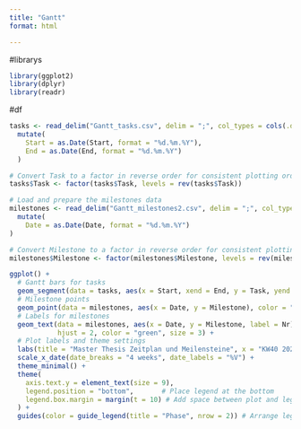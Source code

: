 ---
title: "Gantt"
format: html

---

#librarys
```{r}
library(ggplot2)
library(dplyr)
library(readr)
```
#df
```{r}

tasks <- read_delim("Gantt_tasks.csv", delim = ";", col_types = cols(.default = "c")) %>%
  mutate(
    Start = as.Date(Start, format = "%d.%m.%Y"),
    End = as.Date(End, format = "%d.%m.%Y")
  )

# Convert Task to a factor in reverse order for consistent plotting order
tasks$Task <- factor(tasks$Task, levels = rev(tasks$Task))

# Load and prepare the milestones data
milestones <- read_delim("Gantt_milestones2.csv", delim = ";", col_types = cols(.default = "c")) %>%
  mutate(
    Date = as.Date(Date, format = "%d.%m.%Y")
)

# Convert Milestone to a factor in reverse order for consistent plotting order
milestones$Milestone <- factor(milestones$Milestone, levels = rev(milestones$Milestone))

```


```{r}
ggplot() +
  # Gantt bars for tasks
  geom_segment(data = tasks, aes(x = Start, xend = End, y = Task, yend = Task, color = Group), linewidth = 6) +
  # Milestone points
  geom_point(data = milestones, aes(x = Date, y = Milestone), color = "green", size = 3) +
  # Labels for milestones
  geom_text(data = milestones, aes(x = Date, y = Milestone, label = Nr), 
            hjust = 2, color = "green", size = 3) +
  # Plot labels and theme settings
  labs(title = "Master Thesis Zeitplan und Meilensteine", x = "KW40 2024 bis KW24 2026", y = "Aufgabe/Meilenstein") +
  scale_x_date(date_breaks = "4 weeks", date_labels = "%V") +
  theme_minimal() +
  theme(
    axis.text.y = element_text(size = 9), 
    legend.position = "bottom",       # Place legend at the bottom
    legend.box.margin = margin(t = 10) # Add space between plot and legend
  ) +
  guides(color = guide_legend(title = "Phase", nrow = 2)) # Arrange legend in 2 rows



```

